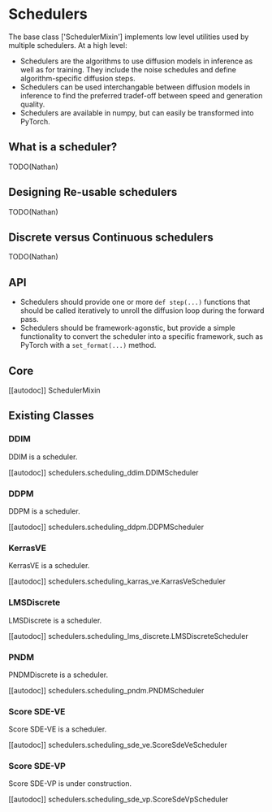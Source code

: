 <!--Copyright 2022 The HuggingFace Team. All rights reserved.

Licensed under the Apache License, Version 2.0 (the "License"); you may not use this file except in compliance with
the License. You may obtain a copy of the License at

http://www.apache.org/licenses/LICENSE-2.0

Unless required by applicable law or agreed to in writing, software distributed under the License is distributed on
an "AS IS" BASIS, WITHOUT WARRANTIES OR CONDITIONS OF ANY KIND, either express or implied. See the License for the
specific language governing permissions and limitations under the License.
-->

# Schedulers

The base class ['SchedulerMixin'] implements low level utilities used by multiple schedulers.
At a high level:
- Schedulers are the algorithms to use diffusion models in inference as well as for training. They include the noise schedules and define algorithm-specific diffusion steps.
- Schedulers can be used interchangable between diffusion models in inference to find the preferred tradef-off between speed and generation quality.
- Schedulers are available in numpy, but can easily be transformed into PyTorch.

## What is a scheduler?
TODO(Nathan)

## Designing Re-usable schedulers
TODO(Nathan)

## Discrete versus Continuous schedulers
TODO(Nathan)

## API

- Schedulers should provide one or more `def step(...)` functions that should be called iteratively to unroll the diffusion loop during
the forward pass.
- Schedulers should be framework-agonstic, but provide a simple functionality to convert the scheduler into a specific framework, such as PyTorch
with a `set_format(...)` method.

## Core

[[autodoc]] SchedulerMixin

## Existing Classes

### DDIM

DDIM is a scheduler.

[[autodoc]] schedulers.scheduling_ddim.DDIMScheduler

### DDPM

DDPM is a scheduler.

[[autodoc]] schedulers.scheduling_ddpm.DDPMScheduler

### KerrasVE

KerrasVE is a scheduler.

[[autodoc]] schedulers.scheduling_karras_ve.KarrasVeScheduler

### LMSDiscrete

LMSDiscrete is a scheduler.

[[autodoc]] schedulers.scheduling_lms_discrete.LMSDiscreteScheduler

### PNDM

PNDMDiscrete is a scheduler.

[[autodoc]] schedulers.scheduling_pndm.PNDMScheduler

### Score SDE-VE

Score SDE-VE is a scheduler.

[[autodoc]] schedulers.scheduling_sde_ve.ScoreSdeVeScheduler

### Score SDE-VP

<Tip warning={true}>

Score SDE-VP is under construction.

</Tip>

[[autodoc]] schedulers.scheduling_sde_vp.ScoreSdeVpScheduler
